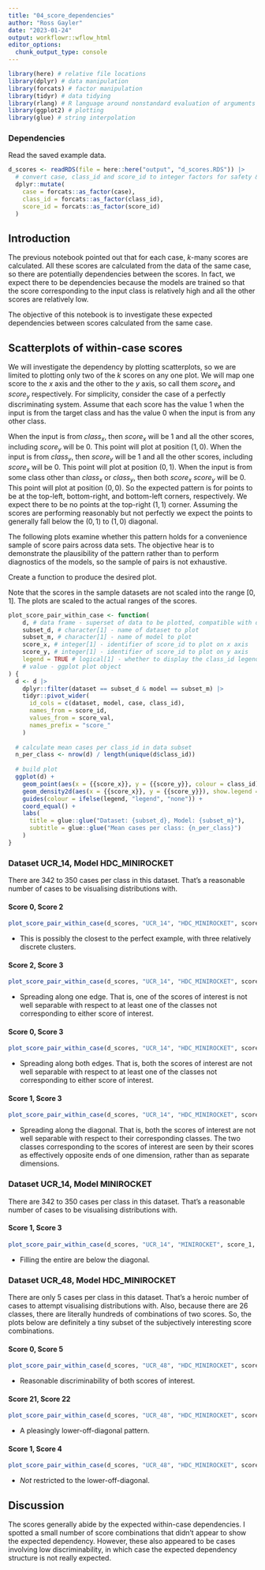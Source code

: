 ```yaml
---
title: "04_score_dependencies"
author: "Ross Gayler"
date: "2023-01-24"
output: workflowr::wflow_html
editor_options:
  chunk_output_type: console
---
```


```r
library(here) # relative file locations
library(dplyr) # data manipulation
library(forcats) # factor manipulation
library(tidyr) # data tidying
library(rlang) # R language around nonstandard evaluation of arguments
library(ggplot2) # plotting
library(glue) # string interpolation
```

### Dependencies

Read the saved example data.

```r
d_scores <- readRDS(file = here::here("output", "d_scores.RDS")) |>
  # convert case, class_id and score_id to integer factors for safety & better label order
  dplyr::mutate(
    case = forcats::as_factor(case),
    class_id = forcats::as_factor(class_id),
    score_id = forcats::as_factor(score_id)
  )
```

## Introduction

The previous notebook pointed out that for each case, $k$-many scores are calculated.
All these scores are calculated from the data of the same case, so there are potentially dependencies between the scores.
In fact, we expect there to be dependencies because the models are trained so that the score corresponding to the input class is relatively high and all the other scores are relatively low.

The objective of this notebook is to investigate these expected dependencies between scores calculated from the same case.

## Scatterplots of within-case scores

We will investigate the dependency by plotting scatterplots, so we are limited to plotting only two of the $k$ scores on any one plot.
We will map one score to the $x$ axis and the other to the $y$ axis, so call them $score_x$ and $score_y$ respectively.
For simplicity, consider the case of a perfectly discriminating system.
Assume that each score has the value 1 when the input is from the target class and has the value 0 when the input is from any other class.

When the input is from $class_x$, then $score_x$ will be 1 and all the other scores, including $score_y$ will be 0.
This point will plot at position $(1,0)$.
When the input is from $class_y$, then $score_y$ will be 1 and all the other scores, including $score_x$ will be 0.
This point will plot at position $(0,1)$.
When the input is from some class other than $class_x$ or $class_y$, then both $score_x$ $score_y$ will be 0.
This point will plot at position $(0,0)$.
So the expected pattern is for points to be at the top-left, bottom-right, and bottom-left corners, respectively.
We expect there to be no points at the top-right $(1,1)$ corner.
Assuming the scores are performing reasonably but not perfectly we expect the points to generally fall below the $(0,1)$ to $(1,0)$ diagonal.

The following plots examine whether this pattern holds for a convenience sample of score pairs across data sets.
The objective hear is to demonstrate the plausibility of the pattern rather than to perform diagnostics of the models,
so the sample of pairs is not exhaustive.

Create a function to produce the desired plot.

Note that the scores in the sample datasets are not scaled into the range $[0,1]$.
The plots are scaled to the actual ranges of the scores.

```r
plot_score_pair_within_case <- function(
    d, # data frame - superset of data to be plotted, compatible with d_scores
    subset_d, # character[1] - name of dataset to plot
    subset_m, # character[1] - name of model to plot
    score_x, # integer[1] - identifier of score_id to plot on x axis
    score_y, # integer[1] - identifier of score_id to plot on y axis
    legend = TRUE # logical[1] - whether to display the class_id legend
    # value - ggplot plot object
) {
  d <- d |>
    dplyr::filter(dataset == subset_d & model == subset_m) |>
    tidyr::pivot_wider(
      id_cols = c(dataset, model, case, class_id),
      names_from = score_id,
      values_from = score_val,
      names_prefix = "score_"
    )
  
  # calculate mean cases per class_id in data subset
  n_per_class <- nrow(d) / length(unique(d$class_id))
  
  # build plot
  ggplot(d) +
    geom_point(aes(x = {{score_x}}, y = {{score_y}}, colour = class_id)) +
    geom_density2d(aes(x = {{score_x}}, y = {{score_y}}), show.legend = FALSE) +
    guides(colour = ifelse(legend, "legend", "none")) +
    coord_equal() +
    labs(
      title = glue::glue("Dataset: {subset_d}, Model: {subset_m}"),
      subtitle = glue::glue("Mean cases per class: {n_per_class}")
    )
}
```

### Dataset UCR_14, Model HDC_MINIROCKET

There are 342 to 350 cases per class in this dataset.
That's a reasonable number of cases to be visualising distributions with.

#### Score 0, Score 2

```r
plot_score_pair_within_case(d_scores, "UCR_14", "HDC_MINIROCKET", score_0, score_2)
```

* This is possibly the closest to the perfect example, with three relatively discrete clusters.

#### Score 2, Score 3

```r
plot_score_pair_within_case(d_scores, "UCR_14", "HDC_MINIROCKET", score_2, score_3)
```

* Spreading along one edge. That is, one of the scores of interest is not well separable with respect to at least one of the classes not corresponding to either score of interest.

#### Score 0, Score 3

```r
plot_score_pair_within_case(d_scores, "UCR_14", "HDC_MINIROCKET", score_0, score_3)
```

* Spreading along both edges. That is, both the scores of interest are not well separable with respect to at least one of the classes not corresponding to either score of interest.

#### Score 1, Score 3

```r
plot_score_pair_within_case(d_scores, "UCR_14", "HDC_MINIROCKET", score_1, score_3)
```

* Spreading along the diagonal. That is, both the scores of interest are not well separable with respect to their corresponding classes.
The two classes corresponding to the scores of interest are seen by their scores as effectively opposite ends of one dimension, rather than as separate dimensions.

### Dataset UCR_14, Model MINIROCKET

There are 342 to 350 cases per class in this dataset.
That's a reasonable number of cases to be visualising distributions with.

#### Score 1, Score 3

```r
plot_score_pair_within_case(d_scores, "UCR_14", "MINIROCKET", score_1, score_3)
```

* Filling the entire are below the diagonal.

### Dataset UCR_48, Model HDC_MINIROCKET

There are only 5 cases per class in this dataset.
That's a heroic number of cases to attempt visualising distributions with.
Also, because there are 26 classes, there are literally hundreds of combinations of two scores.
So, the plots below are definitely a tiny subset of the subjectively interesting score combinations.

#### Score 0, Score 5

```r
plot_score_pair_within_case(d_scores, "UCR_48", "HDC_MINIROCKET", score_0, score_5, legend = FALSE)
```

* Reasonable discriminability of both scores of interest.

#### Score 21, Score 22

```r
plot_score_pair_within_case(d_scores, "UCR_48", "HDC_MINIROCKET", score_21, score_22, legend = FALSE)
```

* A pleasingly lower-off-diagonal pattern.

#### Score 1, Score 4

```r
plot_score_pair_within_case(d_scores, "UCR_48", "HDC_MINIROCKET", score_1, score_4, legend = FALSE)
```

* *Not* restricted to the lower-off-diagonal.

## Discussion

The scores generally abide by the expected within-case dependencies.
I spotted a small number of score combinations that didn't appear to show the expected dependency.
However, these also appeared to be cases involving low discriminability, in which case the expected dependency structure is not really expected.
